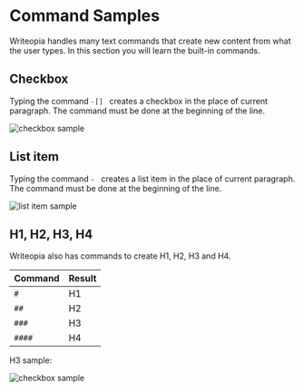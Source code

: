 # Command Samples
Writeopia handles many text commands that create new content from what the user types. In this section you will learn the built-in commands.

## Checkbox
Typing the command  `-[] ` creates a checkbox in the place of current paragraph. The command must be done at the beginning of the line. 

![checkbox sample](../../../static/img/checkbox_sample.gif)

## List item
Typing the command  `- ` creates a list item in the place of current paragraph. The command must be done at the beginning of the line. 

![list item sample](../../../static/img/list_item_sample.gif)

## H1, H2, H3, H4
Writeopia also has commands to create H1, H2, H3 and H4.

| Command | Result  |
| ------- | ------- | 
| `#`     | H1      |
| `##`    | H2      |
| `###`   | H3      |
| `####`  | H4      |

H3 sample: 

![checkbox sample](../../../static/img/h3_sample.gif)
